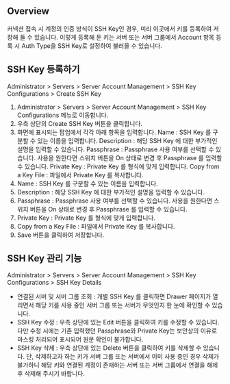 ## Overview
커넥션 접속 시 계정의 인증 방식이 SSH Key인 경우, 미리 이곳에서 키를 등록하여 저장해 둘 수 있습니다. 이렇게 등록해 둔 키는 서버 또는 서버 그룹에서 Account 항목 등록 시 Auth Type을 SSH Key로 설정하여 불러올 수 있습니다.

## SSH Key 등록하기
Administrator &gt; Servers &gt; Server Account Management &gt; SSH Key Configurations &gt; Create SSH Key

1. Administrator > Servers > Server Account Management > SSH Key Configurations 메뉴로 이동합니다.
2. 우측 상단의 Create SSH Key 버튼을 클릭합니다.
3. 화면에 표시되는 팝업에서 각각 아래 항목을 입력합니다. Name : SSH Key 를 구분할 수 있는 이름을 입력합니다. Description : 해당 SSH Key 에 대한 부가적인 설명을 입력할 수 있습니다. Passphrase : Passphrase 사용 여부를 선택할 수 있습니다. 사용을 원한다면 스위치 버튼을 On 상태로 변경 후 Passphrase 를 입력할 수 있습니다. Private Key : Private Key 를 형식에 맞게 입력합니다. Copy from a Key File : 파일에서 Private Key 를 복사합니다.
  1. Name : SSH Key 를 구분할 수 있는 이름을 입력합니다.
  2. Description : 해당 SSH Key 에 대한 부가적인 설명을 입력할 수 있습니다.
  3. Passphrase : Passphrase 사용 여부를 선택할 수 있습니다. 사용을 원한다면 스위치 버튼을 On 상태로 변경 후 Passphrase 를 입력할 수 있습니다.
  4. Private Key : Private Key 를 형식에 맞게 입력합니다.
  5. Copy from a Key File : 파일에서 Private Key 를 복사합니다.
4. Save 버튼을 클릭하여 저장합니다.

## SSH Key 관리 기능
Administrator &gt; Servers &gt; Server Account Management &gt; SSH Key Configurations &gt; SSH Key Details

* 연결된 서버 및 서버 그룹 조회 : 개별 SSH Key 를 클릭하면 Drawer 페이지가 열리면서 해당 키를 사용 중인 서버 그룹 또는 서버가 무엇인지 한 눈에 확인할 수 있습니다.
* SSH Key 수정 : 우측 상단에 있는 Edit 버튼을 클릭하여 키를 수정할 수 있습니다. 다만 수정 시에는 기존 입력했던 Passphrase와 Private Key는 보안상의 이유로 마스킹 처리되어 표시되어 원문 확인이 불가합니다.
* SSH Key 삭제 : 우측 상단에 있는 Delete 버튼을 클릭하여 키를 삭제할 수 있습니다. 단, 삭제하고자 하는 키가 서버 그룹 또는 서버에서 이미 사용 중인 경우 삭제가 불가하니 해당 키와 연결된 계정이 존재하는 서버 또는 서버 그룹에서 연결을 해제 후 삭제해 주시기 바랍니다.
